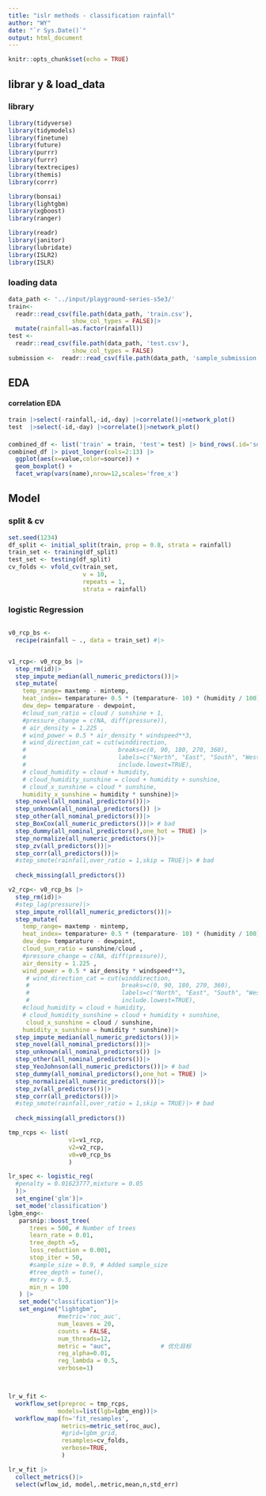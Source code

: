 ---
title: "islr methods - classification rainfall"
author: "WY"
date: "`r Sys.Date()`"
output: html_document
---

```{r setup, include=FALSE}
knitr::opts_chunk$set(echo = TRUE)
```
## librar y & load_data

### library

```{r}
library(tidyverse)
library(tidymodels)
library(finetune)
library(future)
library(purrr)
library(furrr)
library(textrecipes)
library(themis)
library(corrr)

library(bonsai)
library(lightgbm)
library(xgboost)
library(ranger)

library(readr)
library(janitor)
library(lubridate)
library(ISLR2)
library(ISLR)
```

### loading data

```{r}
data_path <- '../input/playground-series-s5e3/'
train<- 
  readr::read_csv(file.path(data_path, 'train.csv'),
                  show_col_types = FALSE)|>
  mutate(rainfall=as.factor(rainfall))
test <- 
  readr::read_csv(file.path(data_path, 'test.csv'),
                  show_col_types = FALSE)
submission <-  readr::read_csv(file.path(data_path, 'sample_submission.csv'),show_col_types = FALSE)
```

## EDA
#### correlation EDA
```{r}
train |>select(-rainfall,-id,-day) |>correlate()|>network_plot()
test  |>select(-id,-day) |>correlate()|>network_plot()
```


####

```{r fig.width=6, fig.height=36}
combined_df <- list('train' = train, 'test'= test) |> bind_rows(.id='source')
combined_df |> pivot_longer(cols=2:13) |>
  ggplot(aes(x=value,color=source)) +
  geom_boxplot() +
  facet_wrap(vars(name),nrow=12,scales='free_x')
```


## Model
### split & cv

```{r}
set.seed(1234)
df_split <- initial_split(train, prop = 0.8, strata = rainfall)
train_set <- training(df_split)
test_set <- testing(df_split)
cv_folds <- vfold_cv(train_set,
                     v = 10,
                     repeats = 1,
                     strata = rainfall)
```


### logistic Regression

```{r cache=FALSE}

```


```{r cache=FALSE}
v0_rcp_bs <- 
  recipe(rainfall ~ ., data = train_set) #|>


v1_rcp<- v0_rcp_bs |>
  step_rm(id)|>
  step_impute_median(all_numeric_predictors())|> 
  step_mutate(
    temp_range= maxtemp - mintemp,
    heat_index= temparature+ 0.5 * (temparature- 10) * (humidity / 100),
    dew_dep= temparature - dewpoint,
    #cloud_sun_ratio = cloud / sunshine + 1,    
    #pressure_change = c(NA, diff(pressure)),
    # air_density = 1.225 , 
    # wind_power = 0.5 * air_density * windspeed**3,
    # wind_direction_cat = cut(winddirection, 
    #                          breaks=c(0, 90, 180, 270, 360), 
    #                          labels=c("North", "East", "South", "West"), 
    #                          include.lowest=TRUE),
    # cloud_humidity = cloud + humidity,
    # cloud_humidity_sunshine = cloud + humidity + sunshine,
    # cloud_x_sunshine = cloud * sunshine,
    humidity_x_sunshine = humidity * sunshine)|>
  step_novel(all_nominal_predictors())|>
  step_unknown(all_nominal_predictors()) |>
  step_other(all_nominal_predictors())|>
  step_BoxCox(all_numeric_predictors())|> # bad
  step_dummy(all_nominal_predictors(),one_hot = TRUE) |>
  step_normalize(all_numeric_predictors())|>
  step_zv(all_predictors())|>
  step_corr(all_predictors())|>
  #step_smote(rainfall,over_ratio = 1,skip = TRUE)|> # bad 
  
  check_missing(all_predictors())
```


```{r cache=FALSE}
v2_rcp<- v0_rcp_bs |>
  step_rm(id)|>
  #step_lag(pressure)|>
  step_impute_roll(all_numeric_predictors())|>
  step_mutate(
    temp_range= maxtemp - mintemp,
    heat_index= temparature+ 0.5 * (temparature- 10) * (humidity / 100),
    dew_dep= temparature - dewpoint,
    cloud_sun_ratio = sunshine/cloud ,    
    #pressure_change = c(NA, diff(pressure)),
    air_density = 1.225 , 
    wind_power = 0.5 * air_density * windspeed**3,
     # wind_direction_cat = cut(winddirection, 
     #                          breaks=c(0, 90, 180, 270, 360), 
     #                          labels=c("North", "East", "South", "West"), 
     #                          include.lowest=TRUE),
    #cloud_humidity = cloud + humidity,
    # cloud_humidity_sunshine = cloud + humidity + sunshine,
     cloud_x_sunshine = cloud / sunshine,
    humidity_x_sunshine = humidity * sunshine)|>
  step_impute_median(all_numeric_predictors())|> 
  step_novel(all_nominal_predictors())|>
  step_unknown(all_nominal_predictors()) |>
  step_other(all_nominal_predictors())|>
  step_YeoJohnson(all_numeric_predictors())|> # bad
  step_dummy(all_nominal_predictors(),one_hot = TRUE) |>
  step_normalize(all_numeric_predictors())|>
  step_zv(all_predictors())|>
  step_corr(all_predictors())|>
  #step_smote(rainfall,over_ratio = 1,skip = TRUE)|> # bad 
  
  check_missing(all_predictors())

tmp_rcps <- list(
                 v1=v1_rcp,
                 v2=v2_rcp,
                 v0=v0_rcp_bs
                 )

lr_spec <- logistic_reg(
  #penalty = 0.01623777,mixture = 0.05
  )|>
  set_engine('glm')|>
  set_mode('classification')
lgbm_eng<-
   parsnip::boost_tree(
      trees = 500, # Number of trees
      learn_rate = 0.01,
      tree_depth =5,
      loss_reduction = 0.001,
      stop_iter = 50,  
      #sample_size = 0.9, # Added sample_size
      #tree_depth = tune(),
      #mtry = 0.5,
      min_n = 100
   ) |>
   set_mode("classification")|>
   set_engine("lightgbm",
              #metric='roc_auc', 
              num_leaves = 20,
              counts = FALSE,
              num_threads=12,
              metric = "auc",              # 优化目标
              reg_alpha=0.01,
              reg_lambda = 0.5,
              verbose=1) 



lr_w_fit <-
  workflow_set(preproc = tmp_rcps,
              models=list(lgb=lgbm_eng))|>
  workflow_map(fn='fit_resamples',
               metrics=metric_set(roc_auc),
               #grid=lgbm_grid,
               resamples=cv_folds,
               verbose=TRUE,
               )

lr_w_fit |>
  collect_metrics()|>
  select(wflow_id, model,.metric,mean,n,std_err)
```
